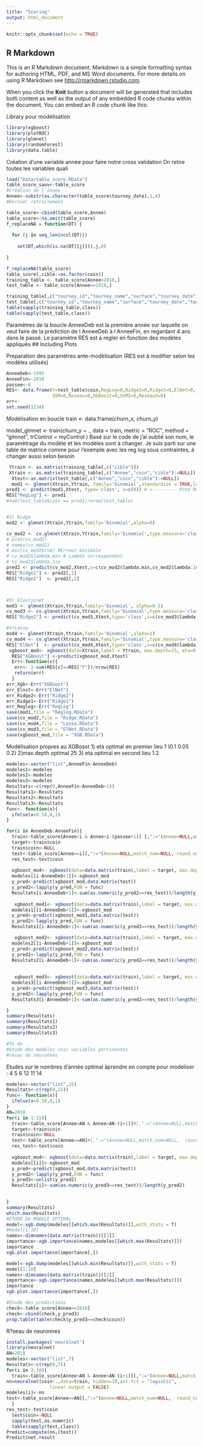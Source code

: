 ---
title: "Scoring"
output: html_document
---

```{r setup, include=FALSE}
knitr::opts_chunk$set(echo = TRUE)
```

## R Markdown

This is an R Markdown document. Markdown is a simple formatting syntax for authoring HTML, PDF, and MS Word documents. For more details on using R Markdown see <http://rmarkdown.rstudio.com>.

When you click the **Knit** button a document will be generated that includes both content as well as the output of any embedded R code chunks within the document. You can embed an R code chunk like this:

Library pour modélisation
```{r}
library(xgboost)
library(plotROC)
library(glmnet)
library(randomForest)
library(data.table)
```

Création d'une variable année pour faire notre cross validation
On retire toutes les variables quali
```{r}
load("Data/table_score.RData")
table_score_sauv<-table_score
#Création de l'annee
Annee<-substr(as.character(table_score$tourney_date),1,4)
#Dernier retraitement 

table_score<-cbind(table_score,Annee)
table_score<-na.omit(table_score)
f_replaceNA = function(DT) {
  
  for (j in seq_len(ncol(DT)))
    
    set(DT,which(is.na(DT[[j]])),j,0)
  
}

f_replaceNA(table_score)
table_score[,cible:=as.factor(coin)]
training_table <- table_score[Annee<2018,]
test_table <- table_score[Annee==2018,]

training_table[,c("tourney_id","tourney_name","surface","tourney_date","tourney_level","match_num","round","round_num","p1_id","p1_name","p2_id","p2_name") := NULL]
test_table[,c("tourney_id","tourney_name","surface","tourney_date","tourney_level","match_num","round","round_num","p1_id","p1_name","p2_id","p2_name") := NULL]
table(sapply(training_table,class))
table(sapply(test_table,class))

```
Paramètres de la boucle AnneeDeb est la première année sur laquelle 
on veut faire de la prédiction de l AnneeDeb à l AnneeFin, en regardant 4
ans dans le passé.
Le paramètre RES est à regler en fonction des modèles appliqués
## Including Plots

Preparation des paramètres ante-modèlisation (RES est à modifier selon les modèles utilisés)
```{r}
AnneeDeb<-1995
AnneeFin<-2018
passee<-6
RES<- data.frame(Y=test_table$coin,RegLog=0,Ridge1=0,Ridge2=0,ElNet=0,
                 SVM=0,Reseau=0,XGBoost=0,SVM2=0,Reseau2=0)
err<-
set.seed(1234)


```

Modélisation en boucle
train <- data.frame(churn_x, churn_y)

model_glmnet <- train(churn_y ~ ., data = train,
  metric = "ROC",
  method = "glmnet",
  trControl = myControl
)
Basé sur le code de j'ai oublié son nom, le paramètrage du modèle et les modèles sont à changer. Je suis parti sur une table de matrice comme pour l'exemple avec les reg log sous contraintes, à changer aussi selon besoin
```{r}


 Ytrain <- as.matrix(training_table[,c("cible")])
 Xtrain <- as.matrix(training_table[,c("Annee","coin","cible"):=NULL])
  Xtest<-as.matrix(test_table[,c("Annee","coin","cible"):=NULL])
  mod1 <- glmnet(Xtrain,Ytrain, family='binomial',standardize = TRUE,lambda=0, alpha=0) # <------------ Reg log
pred1 <- predict(mod1,Xtest, type='class', s=c(0)) # <--------- Pred Reg log
RES["RegLog"] <- pred1
#sum(test_table$coin == pred1)/nrow(test_table)


#2) Ridge
mod2 <- glmnet(Xtrain,Ytrain,family='binomial',alpha=0)

cv_mod2 <- cv.glmnet(Xtrain,Ytrain,family='binomial',type.measure='class',nfolds=10,alpha=0,keep=TRUE)
# plot(cv_mod2)
# names(cv_mod2)
# min(cv_mod2$cvm) #Erreur minimale
# cv_mod2$lambda.min # Lambda correspondant
# cv_mod2$lambda.1se
pred2 <- predict(cv_mod2,Xtest,s=c(cv_mod2$lambda.min,cv_mod2$lambda.1se),type='class')
RES["Ridge1"] <- pred2[,1]
RES["Ridge2"]  <- pred2[,2]



#3) Elasticnet
mod3 <- glmnet(Xtrain,Ytrain,family='binomial', alpha=0.5)
cv_mod3 <- cv.glmnet(Xtrain,Ytrain,family='binomial',type.measure='class',nfolds=10,alpha=0.5,foldid=cv_mod2$foldid) 
RES["Ridge2"] <- predict(cv_mod3,Xtest,type='class',s=c(cv_mod3$lambda.min)) #<------ Pourquoi Eric r?cup?re le lambda.min de la ridge (dans son exemple ? lui)?

#4)Lasso
mod4 <- glmnet(Xtrain,Ytrain,family='binomial',alpha=1)
cv_mod4 <- cv.glmnet(Xtrain,Ytrain,family='binomial',type.measure='class',nfolds=10,alpha=1,keep=TRUE)
RES["ElNet"]  <- predict(cv_mod4,Xtest,type='class',s=c(cv_mod4$lambda.min))
 xgboost_mod<- xgboost(data=Xtrain,label = Ytrain, max.depth=25, eta=0.1, nrounds=32,objective="binary:logistic")
  RES["XGBoost"] <-predict(xgboost_mod,Xtest)
  Err<-function(x){
   err<- 1-sum(RES[x]==RES["Y"])/nrow(RES)
   return(err)
  }
err_Xgb<-Err("XGBoost")
err_Elnst<-Err("ElNet")
err_Ridge2<-Err("Ridge2")
err_Ridge1<-Err("Ridge1")
err_Reglog<-Err("RegLog")
save(mod1,file = "Reglog.RData")
save(cv_mod2,file = "Ridge.RData")
save(cv_mod4,file = "Lasso.RData")
save(cv_mod3,file = "ElNet.RData")
save(xgboost_mod,file = "XGB.RData")

```

Modélisation propres au XGBosst
1) eta optimal en premier lieu 1 (0.1 0.05 0.2)
2)max.depth optimal 25
3) eta optimal en second lieu 1.2
```{r}
modeles<-vector("list",AnneeFin-AnneeDeb)
modeles1<-modeles
modeles2<-modeles
modeles3<-modeles
Resultats<-c(rep(0,AnneeFin-AnneeDeb+1))
Resultats1<-Resultats
Resultats2<-Resultats
Resultats3<-Resultats
func<- function(x){
  ifelse(x<0.50,0,1)
}

for(i in AnneeDeb:AnneeFin){
  train<-table_score[Annee<i & Annee>i-(passee+1)] [,":="(Annee=NULL,match_num=NULL, round_num=NULL, p1_id=NULL, p2_id=NULL)]
  target<-train$coin
  train$coin<-NULL
  test<-table_score[Annee==i][,":="(Annee=NULL,match_num=NULL, round_num=NULL, p1_id=NULL, p2_id=NULL)]
  res_test<-test$coin
  
  xgboost_mod<- xgboost(data=data.matrix(train),label = target, max.depth=25, eta=0.025, nthread=2,nrounds=50,objective="binary:logistic")
  modeles[[i-AnneeDeb+1]]<-xgboost_mod
  y_pred<-predict(xgboost_mod,data.matrix(test))
  y_pred2<-lapply(y_pred,FUN = func)
  Resultats[i-AnneeDeb+1]<-sum(as.numeric(y_pred2==res_test))/length(y_pred2)
  
   xgboost_mod1<- xgboost(data=data.matrix(train),label = target, max.depth=25, eta=0.05, nthread=2, nrounds=40,objective="binary:logistic")
  modeles1[[i-AnneeDeb+1]]<-xgboost_mod
  y_pred<-predict(xgboost_mod1,data.matrix(test))
  y_pred2<-lapply(y_pred,FUN = func)
  Resultats1[i-AnneeDeb+1]<-sum(as.numeric(y_pred2==res_test))/length(y_pred2)

   xgboost_mod2<- xgboost(data=data.matrix(train),label = target, max.depth=25, eta=0.1, nthread=2,nrounds=32,objective="binary:logistic")
  modeles2[[i-AnneeDeb+1]]<-xgboost_mod
  y_pred<-predict(xgboost_mod2,data.matrix(test))
  y_pred2<-lapply(y_pred,FUN = func)
  Resultats2[i-AnneeDeb+1]<-sum(as.numeric(y_pred2==res_test))/length(y_pred2)
  
  
   xgboost_mod3<- xgboost(data=data.matrix(train),label = target, max.depth=25, eta=0.2, nthread=2,nrounds=25,objective="binary:logistic")
  modeles3[[i-AnneeDeb+1]]<-xgboost_mod
  y_pred<-predict(xgboost_mod3,data.matrix(test))
  y_pred2<-lapply(y_pred,FUN = func)
  Resultats3[i-AnneeDeb+1]<-sum(as.numeric(y_pred2==res_test))/length(y_pred2)

}
summary(Resultats)
summary(Resultats1)
summary(Resultats2)
summary(Resultats3)

#To do 
#étude des modèles voir variables pertinentes
#resau de neuronnes 

```
Etudes sur le nombres d'année optimal àprendre en compte pour modeliser :
4 5 6 
12 11 14
```{r}
modeles<-vector("list",15)
Resultats<-c(rep(0,15))
func<- function(x){
  ifelse(x<0.50,0,1)
}
AN=2018
for(i in 1:15){
  train<-table_score[Annee<AN & Annee>AN-(i+1)]#[,":="(Annee=NULL,match_num=NULL, round_num=NULL, p1_id=NULL, p2_id=NULL)]
  target<-train$coin
  train$coin<-NULL
  test<-table_score[Annee==AN]#[,":="(Annee=NULL,match_num=NULL,  round_num=NULL, p1_id=NULL, p2_id=NULL)]
  res_test<-test$coin
  
  xgboost_mod<- xgboost(data=data.matrix(train),label = target, max.depth=25, eta=0.1, nrounds=32,objective="binary:logistic")
  modeles[[i]]<-xgboost_mod
  y_pred<-predict(xgboost_mod,data.matrix(test))
  y_pred2<-lapply(y_pred,FUN = func)
  y_pred3<-unlist(y_pred2)
  Resultats[i]<-sum(as.numeric(y_pred3==res_test))/length(y_pred2)
  

}
summary(Resultats)
which.max(Resultats)
#ETUDE DU MODELE OPTIMAL 
model<-xgb.dump(modeles[[which.max(Resultats)]],with_stats = T)
#model[1:10]
names<-dimnames(data.matrix(train))[[2]]
importance<-xgb.importance(names,modeles[[which.max(Resultats)]])
importance
xgb.plot.importance(importance[,])

model<-xgb.dump(modeles[[which.min(Resultats)]],with_stats = T)
model[1:10]
names<-dimnames(data.matrix(train))[[2]]
importance<-xgb.importance(names,modeles[[which.max(Resultats)]])
importance
xgb.plot.importance(importance[,])

#Etude des predictions
check<-table_score[Annee==2018]
check<-cbind(check,y_pred3)
prop.table(table(check$y_pred3==check$coin))
```

R?seau de neuronnes
```{r}
install.packages('neuralnet')
library(neuralnet)
AN=2018
modeles<-vector("list",7)
Resultats<-c(rep(0,7))
for(i in 3:10){
  train<-table_score[Annee<AN & Annee>AN-(i+1)][,":="(Annee=NULL,match_num=NULL, round_num=NULL, p1_id=NULL, p2_id=NULL)]
nn=neuralnet(coin~.,data=train, hidden=10,act.fct = "logistic",
                linear.output = FALSE)
modeles[i]<-nn
test<-table_score[Annee==AN][,":="(Annee=NULL,match_num=NULL,  round_num=NULL, p1_id=NULL, p2_id=NULL)]
  }
res_test<-test$coin
  test$coin<-NULL
  sapply(test,as.numeric)
  table(sapply(test,class))
Predict=compute(nn,(test))
Predict$net.result
```
